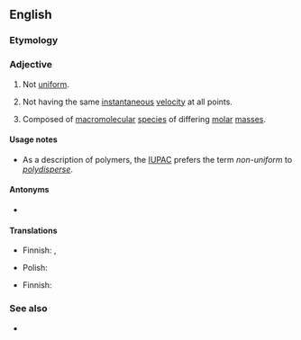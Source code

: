 {{also|non-uniform}}

==English==

===Etymology===
{{prefix|en|non|uniform}}

===Adjective===
{{en-adj|-}}

# Not [[uniform]].
# {{lb|en|of a flow}} Not having the same [[instantaneous]] [[velocity]] at all points.
# {{lb|en|of a polymer}} Composed of [[macromolecular]] [[species]] of differing [[molar]] [[mass]]es.

====Usage notes====
* As a description of polymers, the [[IUPAC]] prefers the term ''non-uniform'' to ''[[polydisperse]]''.

====Antonyms====
* {{l|en|uniform}}

====Translations====
{{trans-top|not uniform}}
* Finnish: {{t|fi|epäyhtenäinen}}, {{t|fi|epäyhdenmukainen}}
{{trans-mid}}
* Polish: {{t|pl|niejednostajny|m}}
{{trans-bottom}}

{{trans-top|of flow: not having same velocity all over}}
* Finnish: {{t|fi|epäyhtenäinen}}
{{trans-mid}}
{{trans-bottom}}

{{trans-top|of polymer: composed of species of differing molar masses}}
{{trans-mid}}
{{trans-bottom}}

===See also===
* {{l|en|dispersity}}